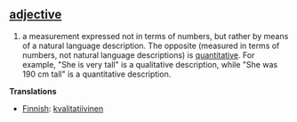 ==[[adjective]]==

#a measurement expressed not in terms of numbers, but rather by means of a natural language description. The opposite (measured in terms of numbers, not natural language descriptions) is [[quantitative]]. For example, "She is very tall" is a qualitative description, while "She was 190 cm tall" is a quantitative description.

'''Translations'''

*[[Finnish]]: [[kvalitatiivinen]]
